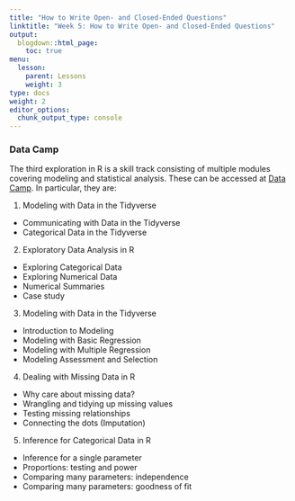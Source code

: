 ```yaml
---
title: "How to Write Open- and Closed-Ended Questions"
linktitle: "Week 5: How to Write Open- and Closed-Ended Questions"
output:
  blogdown::html_page:
    toc: true
menu:
  lesson:
    parent: Lessons
    weight: 3
type: docs
weight: 2
editor_options: 
  chunk_output_type: console
---
```


### Data Camp
The third exploration in R is a skill track consisting of multiple modules covering modeling and statistical analysis. These can be accessed at [Data Camp](https://www.datacamp.com/){target="_blank"}. In particular, they are:

1. Modeling with Data in the Tidyverse
 - Communicating with Data in the Tidyverse
 - Categorical Data in the Tidyverse
 
 2. Exploratory Data Analysis in R
 - Exploring Categorical Data
 - Exploring Numerical Data
 - Numerical Summaries
 - Case study
 
 3. Modeling with Data in the Tidyverse
 - Introduction to Modeling
 - Modeling with Basic Regression
 - Modeling with Multiple Regression
 - Modeling Assessment and Selection 
 
 4. Dealing with Missing Data in R
 - Why care about missing data?
 - Wrangling and tidying up missing values 
 - Testing missing relationships 
 - Connecting the dots (Imputation) 
 
 5. Inference for Categorical Data in R
 - Inference for a single parameter 
 - Proportions: testing and power
 - Comparing many parameters: independence
 - Comparing many parameters: goodness of fit

